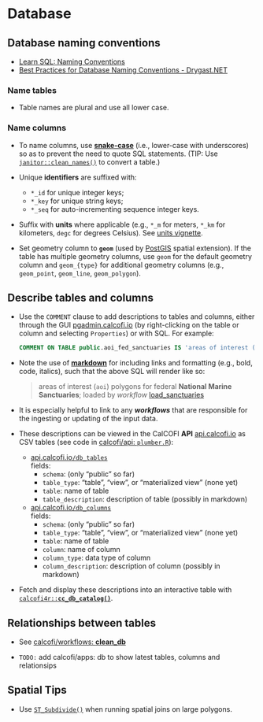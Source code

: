 # Database

## Database naming conventions

- [Learn SQL: Naming Conventions](https://www.sqlshack.com/learn-sql-naming-conventions/)
- [Best Practices for Database Naming Conventions - Drygast.NET](https://drygast.net/blog/post/database_naming_conventions)

### Name tables

- Table names are plural and use all lower case.

### Name columns

- To name columns, use [**snake-case**](https://cran.r-project.org/web/packages/snakecase/vignettes/introducing-the-snakecase-package.html) (i.e., lower-case with underscores) so as to prevent the need to quote SQL statements. (TIP: Use [`janitor::clean_names()`](https://sfirke.github.io/janitor/reference/clean_names.html) to convert a table.)

- Unique **identifiers** are suffixed with:
  - `*_id` for unique integer keys;
  - `*_key` for unique string keys;
  - `*_seq` for auto-incrementing sequence integer keys.

- Suffix with **units** where applicable (e.g., `*_m` for meters, `*_km` for kilometers, `degc` for degrees Celsius). See [units vignette](https://cran.r-project.org/web/packages/units/vignettes/measurement_units_in_R.html).

- Set geometry column to **`geom`** (used by [PostGIS](https://postgis.net) spatial extension). If the table has multiple geometry columns, use `geom` for the default geometry column and `geom_{type}` for additional geometry columns (e.g., `geom_point`, `geom_line`, `geom_polygon`).

## Describe tables and columns

- Use the `COMMENT` clause to add descriptions to tables and columns, either through the GUI [pgadmin.calcofi.io](https://pgadmin.calcofi.io/) (by right-clicking on the table or column and selecting `Properties`) or with SQL. For example:

  ```sql
  COMMENT ON TABLE public.aoi_fed_sanctuaries IS 'areas of interest (`aoi`) polygons for federal **National Marine Sanctuaries**; loaded by _workflow_ [load_sanctuaries](https://calcofi.io/workflows/load_sanctuaries.html)';
  ```

- Note the use of [**markdown**](https://www.markdownguide.org/cheat-sheet/) for including links and formatting (e.g., bold, code, italics), such that the above SQL will render like so:
   
   > areas of interest (`aoi`) polygons for federal **National Marine Sanctuaries**; loaded by _workflow_ [load_sanctuaries](https://calcofi.io/workflows/load_sanctuaries.html)

- It is especially helpful to link to any _**workflows**_ that are responsible for the ingesting or updating of the input data.

- These descriptions can be viewed in the CalCOFI **API** [api.calcofi.io](https://api.calcofi.io) as CSV tables (see code in [calcofi/api: `plumber.R`](https://github.com/CalCOFI/api/blob/8ad9d9ad62fd526d4b8da23357759f1ad196cb88/plumber.R#L916-L990)):
  - [api.calcofi.io`/db_tables`](https://api.calcofi.io/db_tables)\
    fields:\
    - `schema`: (only "public" so far)
    - `table_type`: "table", "view", or "materialized view" (none yet)
    - `table`: name of table
    - `table_description`: description of table (possibly in markdown)
  - [api.calcofi.io`/db_columns`](https://api.calcofi.io/db_columns)\
    fields:\
    - `schema`: (only "public" so far)
    - `table_type`: "table", "view", or "materialized view" (none yet)
    - `table`: name of table
    - `column`: name of column
    - `column_type`: data type of column
    - `column_description`: description of column (possibly in markdown)

- Fetch and display these descriptions into an interactive table with [`calcofi4r::`**`cc_db_catalog()`**](https://calcofi.io/calcofi4r/reference/cc_db_catalog.html).

## Relationships between tables

- See [calcofi/workflows: **clean_db**](https://calcofi.io/workflows/clean_db.html)\

- `TODO:` add calcofi/apps: db to show latest tables, columns and relationsips

## Spatial Tips

- Use [`ST_Subdivide()`](https://postgis.net/docs/ST_Subdivide.html) when running spatial joins on large polygons.

